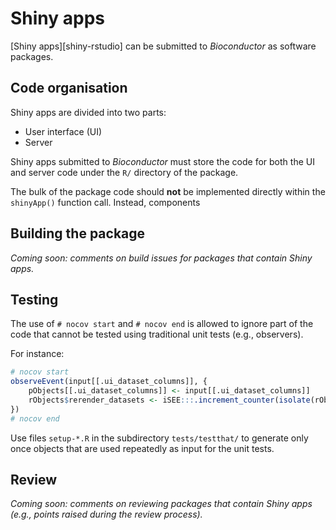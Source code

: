 # Shiny apps {#shiny}

[Shiny apps][shiny-rstudio] can be submitted to _Bioconductor_ as software packages.

## Code organisation

Shiny apps are divided into two parts:

- User interface (UI)
- Server

Shiny apps submitted to _Bioconductor_ must store the <i class="fab fa-r-project"></i> code for both the UI and server code under the `R/` directory of the package.

The bulk of the package code should **not** be implemented directly within the `shinyApp()` function call.
Instead, components

## Building the package

_Coming soon: comments on build issues for packages that contain Shiny apps._

## Testing

The use of `# nocov start` and `# nocov end` is allowed to ignore part of the code that cannot be tested using traditional unit tests (e.g., observers).

For instance:

```r
# nocov start
observeEvent(input[[.ui_dataset_columns]], {
    pObjects[[.ui_dataset_columns]] <- input[[.ui_dataset_columns]]
    rObjects$rerender_datasets <- iSEE:::.increment_counter(isolate(rObjects$rerender_datasets))
})
# nocov end
```

Use files `setup-*.R` in the subdirectory `tests/testthat/` to generate only once objects that are used repeatedly as input for the unit tests.

## Review

_Coming soon: comments on reviewing packages that contain Shiny apps (e.g., points raised during the review process)._
